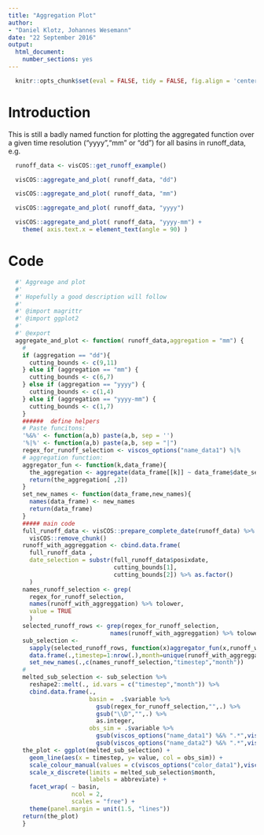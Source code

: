 ```yaml
---
title: "Aggregation Plot"
author: 
- "Daniel Klotz, Johannes Wesemann"
date: "22 September 2016"
output:
  html_document:
    number_sections: yes
---
```




```r
  knitr::opts_chunk$set(eval = FALSE, tidy = FALSE, fig.align = 'center')
```

# Introduction
This is still a badly named function for plotting the aggregated function over a given time resolution ("yyyy","mm" or "dd") for 
all basins in runoff_data, e.g. 

```r
  runoff_data <- visCOS::get_runoff_example()
```

```r
  visCOS::aggregate_and_plot( runoff_data, "dd")
```

```r
  visCOS::aggregate_and_plot( runoff_data, "mm")
```

```r
  visCOS::aggregate_and_plot( runoff_data, "yyyy")
```

```r
  visCOS::aggregate_and_plot( runoff_data, "yyyy-mm") + 
    theme( axis.text.x = element_text(angle = 90) )
```

# Code

```r
  #' Aggreage and plot
  #' 
  #' Hopefully a good description will follow 
  #'
  #' @import magrittr
  #' @import ggplot2
  #'
  #' @export
  aggregate_and_plot <- function( runoff_data,aggregation = "mm") {
    #
    if (aggregation == "dd"){
      cutting_bounds <- c(9,11)
    } else if (aggregation == "mm") {
      cutting_bounds <- c(6,7)
    } else if (aggregation == "yyyy") {
      cutting_bounds <- c(1,4)
    } else if (aggregation == "yyyy-mm") {
      cutting_bounds <- c(1,7)
    }
    ######  define helpers
    # Paste funcitons:
    '%&%' <- function(a,b) paste(a,b, sep = '')
    '%|%' <- function(a,b) paste(a,b, sep = "|")
    regex_for_runoff_selection <- viscos_options("name_data1") %|%                                   viscos_options("name_data2")
    # aggregation function:
    aggregator_fun <- function(k,data_frame){
      the_aggregation <- aggregate(data_frame[[k]] ~ data_frame$date_selection, FUN=median)
      return(the_aggregation[ ,2])
    }
    set_new_names <- function(data_frame,new_names){
      names(data_frame) <- new_names
      return(data_frame)
    }
    ##### main code 
    full_runoff_data <- visCOS::prepare_complete_date(runoff_data) %>% 
      visCOS::remove_chunk()
    runoff_with_aggreggation <- cbind.data.frame(
      full_runoff_data ,
      date_selection = substr(full_runoff_data$posixdate,
                              cutting_bounds[1],
                              cutting_bounds[2]) %>% as.factor()
      )
    names_runoff_selection <- grep(
      regex_for_runoff_selection,
      names(runoff_with_aggreggation) %>% tolower, 
      value = TRUE
      )
    selected_runoff_rows <- grep(regex_for_runoff_selection,
                             names(runoff_with_aggreggation) %>% tolower)
    sub_selection <- 
      sapply(selected_runoff_rows, function(x)aggregator_fun(x,runoff_with_aggreggation)) %>% 
      data.frame(.,timestep=1:nrow(.),month=unique(runoff_with_aggreggation$date_selection) ) %>% 
      set_new_names(.,c(names_runoff_selection,"timestep","month"))
    # 
    melted_sub_selection <- sub_selection %>% 
      reshape2::melt(., id.vars = c("timestep","month")) %>% 
      cbind.data.frame(., 
                       basin =  .$variable %>%
                         gsub(regex_for_runoff_selection,"",.) %>% 
                         gsub("\\D","",.) %>%
                         as.integer, 
                       obs_sim = .$variable %>% 
                         gsub(viscos_options("name_data1") %&% ".*",viscos_options("name_data1"),.) %>% 
                         gsub(viscos_options("name_data2") %&% ".*",viscos_options("name_data2"),.))
    the_plot <- ggplot(melted_sub_selection) + 
      geom_line(aes(x = timestep, y= value, col = obs_sim)) + 
      scale_colour_manual(values = c(viscos_options("color_data1"),viscos_options("color_data2"))) + 
      scale_x_discrete(limits = melted_sub_selection$month, 
                       labels = abbreviate) + 
      facet_wrap( ~ basin,
                  ncol = 2, 
                  scales = "free") +
      theme(panel.margin = unit(1.5, "lines")) 
    return(the_plot)
    }
```



